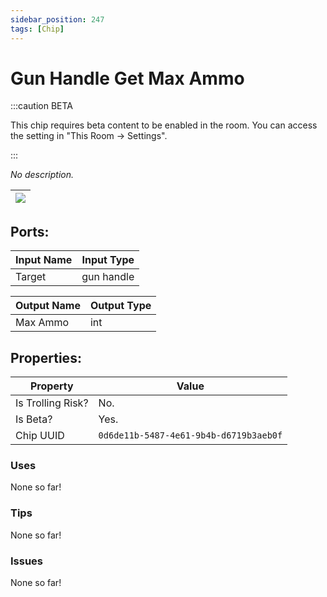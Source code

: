 ```yaml
---
sidebar_position: 247
tags: [Chip]
---
```


# Gun Handle Get Max Ammo
:::caution BETA

This chip requires beta content to be enabled in the room. You can access the setting in "This Room -> Settings".

:::

*No description.*

| ![](https://images-ext-2.discordapp.net/external/MPmIaQzlEPmgGWlgi-WxBBXt0Bjv_zWPkg1y1f_sy3s/https/www.recroomcircuits.com/image/circuit/absolute-value?width=206&height=108) |
|-----|

## Ports:

| Input Name | Input Type |
|-----------|-----------|
| Target | gun handle |

| Output Name | Output Type |
|-----------|-----------|
| Max Ammo | int |

## Properties:

| Property  | Value |
|-------------------|-----------|
| Is Trolling Risk? | No. |
| Is Beta? | Yes. |
| Chip UUID | `0d6de11b-5487-4e61-9b4b-d6719b3aeb0f` |

### Uses

None so far!

### Tips

None so far!

### Issues

None so far!